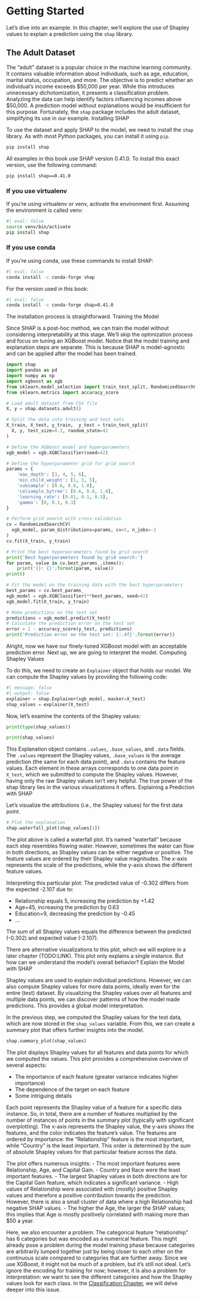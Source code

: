 # Getting Started {#getting-started}

Let's dive into an example.
In this chapter, we'll explore the use of Shapley values to explain a prediction using the `shap` library.

## The Adult Dataset

The "adult" dataset is a popular choice in the machine learning community.
It contains valuable information about individuals, such as age, education, marital status, occupation, and more.
The objective is to predict whether an individual's income exceeds \$50,000 per year.
While this introduces unnecessary dichotomization, it presents a classification problem.
Analyzing the data can help identify factors influencing incomes above \$50,000.
A prediction model without explanations would be insufficient for this purpose.
Fortunately, the `shap` package includes the adult dataset, simplifying its use in our example.
Installing SHAP

To use the dataset and apply SHAP to the model, we need to install the `shap` library.
As with most Python packages, you can install it using `pip`.

```sh
pip install shap
```

All examples in this book use SHAP version 0.41.0.
To install this exact version, use the following command:

```shell
pip install shap==0.41.0
```


### If you use virtualenv

If you're using virtualenv or venv, activate the environment first.
Assuming the environment is called venv:

```bash
#| eval: false
source venv/bin/activate
pip install shap
```



### If you use conda

If you're using conda, use these commands to install SHAP:

```bash
#| eval: false
conda install -c conda-forge shap
```

For the version used in this book:

```bash
#| eval: false
conda install -c conda-forge shap=0.41.0
```

The installation process is straightforward.
Training the Model

Since SHAP is a post-hoc method, we can train the model without considering interpretability at this stage.
We'll skip the optimization process and focus on tuning an XGBoost model.
Notice that the model training and explanation steps are separate.
This is because SHAP is model-agnostic and can be applied after the model has been trained.

```python
import shap
import pandas as pd
import numpy as np
import xgboost as xgb
from sklearn.model_selection import train_test_split, RandomizedSearchCV
from sklearn.metrics import accuracy_score

# Load adult dataset from CSV file
X, y = shap.datasets.adult()

# Split the data into training and test sets
X_train, X_test, y_train,  y_test = train_test_split(
  X, y, test_size=0.2, random_state=42
)

# Define the XGBoost model and hyperparameters
xgb_model = xgb.XGBClassifier(seed=42)

# Define the hyperparameter grid for grid search
params = {
    'max_depth': [3, 4, 5, 6],
    'min_child_weight': [1, 3, 5],
    'subsample': [0.6, 0.8, 1.0],
    'colsample_bytree': [0.6, 0.8, 1.0],
    'learning_rate': [0.01, 0.1, 0.3],
    'gamma': [0, 0.1, 0.3]
}

# Perform grid search with cross-validation
cv = RandomizedSearchCV(
  xgb_model, param_distributions=params, cv=5, n_jobs=-1
)
cv.fit(X_train, y_train)

# Print the best hyperparameters found by grid search
print('Best hyperparameters found by grid search:')
for param, value in cv.best_params_.items():
    print('{}: {}'.format(param, value))
print()

# Fit the model on the training data with the best hyperparameters
best_params = cv.best_params_
xgb_model = xgb.XGBClassifier(**best_params, seed=42)
xgb_model.fit(X_train, y_train)

# Make predictions on the test set
predictions = xgb_model.predict(X_test)
# Calculate the prediction error on the test set
error = 1 - accuracy_score(y_test, predictions)
print('Prediction error on the test set: {:.4f}'.format(error))
```


Alright, now we have our finely-tuned XGBoost model with an acceptable prediction error. 
Next up, we are going to interpret the model.
Computing Shapley Values

To do this, we need to create an `Explainer` object that holds our model.
We can compute the Shapley values by providing the following code:

```python
#| message: false
#| output: false
explainer = shap.Explainer(xgb_model, masker=X_test)
shap_values = explainer(X_test)
```

Now, let's examine the contents of the Shapley values:

```python
print(type(shap_values))

print(shap_values)
```

This Explanation object contains `.values`, `.base_values`, and `.data` fields.
The `.values` represent the Shapley values, `.base_values` is the average prediction (the same for each data point), and `.data` contains the feature values.
Each element in these arrays corresponds to one data point in `X_test`, which we submitted to compute the Shapley values.
However, having only the raw Shapley values isn't very helpful.
The true power of the shap library lies in the various visualizations it offers.
Explaining a Prediction with SHAP

Let's visualize the attributions (i.e., the Shapley values) for the first data point.

```python
# Plot the explanation
shap.waterfall_plot(shap_values[1])
```
The plot above is called a waterfall plot.
It's named "waterfall" because each step resembles flowing water.
However, sometimes the water can flow in both directions, as Shapley values can be either negative or positive.
The feature values are ordered by their Shapley value magnitudes.
The x-axis represents the scale of the predictions, while the y-axis shows the different feature values.

Interpreting this particular plot: The predicted value of -0.302 differs from the expected -2.107 due to:

- Relationship equals 5, increasing the prediction by +1.42
- Age=45, increasing the prediction by 0.63
- Education=9, decreasing the prediction by -0.45
- ...

The sum of all Shapley values equals the difference between the predicted (-0.302) and expected value (-2.107).

There are alternative visualizations to this plot, which we will explore in a later chapter (TODO:LINK).
This plot only explains a single instance.
But how can we understand the model's overall behavior?
Explain the Model with SHAP

Shapley values are used to explain individual predictions.
However, we can also compute Shapley values for more data points, ideally even for the entire (test) dataset.
By visualizing the Shapley values over all features and multiple data points, we can discover patterns of how the model made predictions.
This provides a global model interpretation.

In the previous step, we computed the Shapley values for the test data, which are now stored in the `shap_values` variable.
From this, we can create a summary plot that offers further insights into the model.

```python
shap.summary_plot(shap_values)
```
The plot displays Shapley values for all features and data points for which we computed the values.
This plot provides a comprehensive overview of several aspects:

- The importance of each feature (greater variance indicates higher importance)
- The dependence of the target on each feature
- Some intriguing details

Each point represents the Shapley value of a feature for a specific data instance.
So, in total, there are a number of features multiplied by the number of instances of points in the summary plot (typically with significant overplotting).
The x-axis represents the Shapley value, the y-axis shows the features, and the color indicates the feature's value.
The features are ordered by importance: the "Relationship" feature is the most important, while "Country" is the least important.
This order is determined by the sum of absolute Shapley values for that particular feature across the data.

The plot offers numerous insights:
- The most important features were Relationship, Age, and Capital Gain.
- Country and Race were the least important features.
- The largest Shapley values in both directions are for the Capital Gain feature, which indicates a significant variance.
- High values of Relationship were associated with (mostly) positive Shapley values and therefore a positive contribution towards the prediction. However, there is also a small cluster of data where a high Relationship had negative SHAP values.
- The higher the Age, the larger the SHAP values; this implies that Age is mostly positively correlated with making more than \$50 a year.

Here, we also encounter a problem:
The categorical feature "relationship" has 6 categories but was encoded as a numerical feature.
This might already pose a problem during the model training phase because categories are arbitrarily lumped together just by being closer to each other on the continuous scale compared to categories that are further away.
Since we use XGBoost, it might not be much of a problem, but it's still not ideal.
Let's ignore the encoding for training for now; however, it is also a problem for interpretation: we want to see the different categories and how the Shapley values look for each class.
In the [Classification Chapter](#classification), we will delve deeper into this issue.

